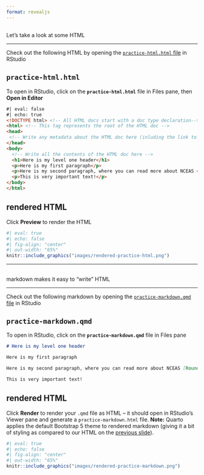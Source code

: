 ```yaml
---
format: revealjs
---
```


##  {#practice-html data-menu-title="Check out some HTML"}

[Let's take a look at some HTML]{.slide-title}

<hr>

::: {.body-text .center-text}
Check out the following HTML by opening the [`practice-html.html` file](https://github.com/samanthacsik/cute-cats-dogs/blob/main/practice-files/practice-html.html) in RStudio
:::

::: {.panel-tabset}

## `practice-html.html`

::: {.body-text .center-text}
To open in RStudio, click on the **`practice-html.html`** file in Files pane, then **Open in Editor**
:::

```html
#| eval: false
#| echo: true
<!DOCTYPE html> <!-- All HTML docs start with a doc type declaration-->
<html> <!-- This tag represents the root of the HTML doc -->
<head>
 <!-- Write any metadata about the HTML doc here (inluding the link to an external CSS file) -->
</head>
<body> 
  <!-- Write all the contents of the HTML doc here -->
  <h1>Here is my level one header</h1>
  <p>Here is my first paragraph</p>
  <p>Here is my second paragraph, where you can read more about NCEAS <a href="https://www.nceas.ucsb.edu/roundtable">Roundtables</a>.</p>
  <p>This is very important text!</p>
</body>
</html>
```

## rendered HTML

::: {.body-text .center-text}
Click **Preview** to render the HTML
:::

```r
#| eval: true 
#| echo: false
#| fig-align: "center"
#| out-width: "65%" 
knitr::include_graphics("images/rendered-practice-html.png")
```

:::

---

##  {#md-practice data-menu-title="Check out the corresponding markdown"}

[markdown makes it easy to "write" HTML]{.slide-title-smaller}

<!-- The same content written using markdown syntax in a `.qmd` file -->

<hr>

::: {.body-text .center-text}
Check out the following markdown by opening the [`practice-markdown.qmd` file](https://github.com/samanthacsik/cute-cats-dogs/blob/main/practice-files/practice-markdown.qmd) in RStudio
:::

::: {.panel-tabset}

## `practice-markdown.qmd`

::: {.body-text .center-text}
To open in RStudio, click on the **`practice-markdown.qmd`** file in Files pane
:::

```.md
# Here is my level one header

Here is my first paragraph

Here is my second paragraph, where you can read more about NCEAS [Roundtables](https://www.nceas.ucsb.edu/roundtable).

This is very important text!
```

## rendered HTML

::: {.body-text .center-text}
Click **Render** to render your `.qmd` file as HTML -- it should open in RStudio's Viewer pane and generate a `practice-markdown.html` file. **Note:** Quarto applies the default Bootstrap 5 theme to rendered markdown (giving it a bit of styling as compared to our HTML on the [previous slide](http://localhost:6131/#/practice-html)).
:::

```r
#| eval: true 
#| echo: false
#| fig-align: "center"
#| out-width: "65%" 
knitr::include_graphics("images/rendered-practice-markdown.png")
```

:::
